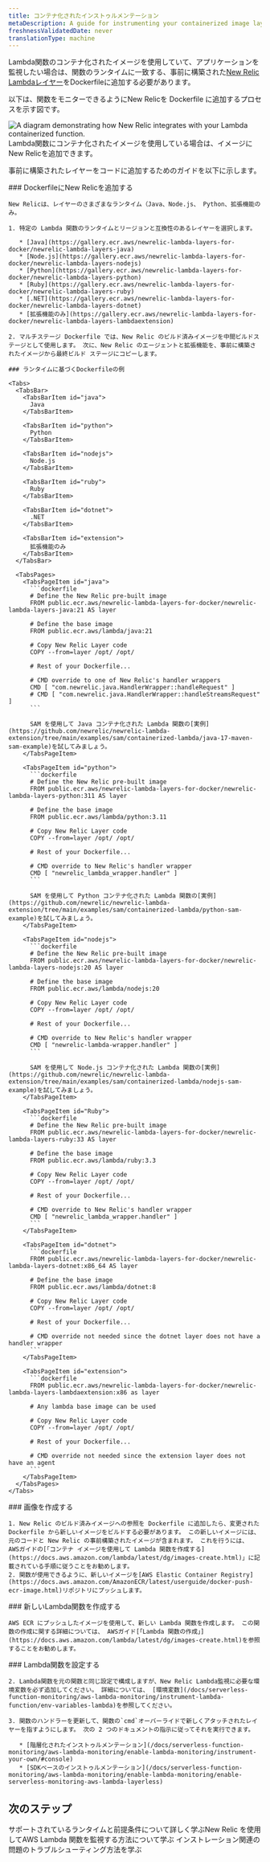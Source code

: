 ```yaml
---
title: コンテナ化されたインストゥルメンテーション
metaDescription: A guide for instrumenting your containerized image layer with New Relic.
freshnessValidatedDate: never
translationType: machine
---
```


Lambda関数のコンテナ化されたイメージを使用していて、アプリケーションを監視したい場合は、関数のランタイムに一致する、事前に構築された[New Relic Lambdaレイヤー](https://gallery.ecr.aws/newrelic-lambda-layers-for-docker?page=1)をDockerfileに追加する必要があります。

以下は、関数をモニターできるようにNew Relicを Dockerfile に追加するプロセスを示す図です。

<img title="containerized images " alt="A diagram demonstrating how New Relic integrates with your Lambda containerized function." src="/images/serverless_diagram_containerized-images-with-lambda.webp" />

<figcaption>
  Lambda関数にコンテナ化されたイメージを使用している場合は、イメージにNew Relicを追加できます。
</figcaption>

事前に構築されたレイヤーをコードに追加するためのガイドを以下に示します。

<Steps>
  <Step>
    ### DockerfileにNew Relicを追加する

    New Relicは、レイヤーのさまざまなランタイム（Java、Node.js、 Python、拡張機能のみ。

    1. 特定の Lambda 関数のランタイムとリージョンと互換性のあるレイヤーを選択します。

       * [Java](https://gallery.ecr.aws/newrelic-lambda-layers-for-docker/newrelic-lambda-layers-java)
       * [Node.js](https://gallery.ecr.aws/newrelic-lambda-layers-for-docker/newrelic-lambda-layers-nodejs)
       * [Python](https://gallery.ecr.aws/newrelic-lambda-layers-for-docker/newrelic-lambda-layers-python)
       * [Ruby](https://gallery.ecr.aws/newrelic-lambda-layers-for-docker/newrelic-lambda-layers-ruby)
       * [.NET](https://gallery.ecr.aws/newrelic-lambda-layers-for-docker/newrelic-lambda-layers-dotnet)
       * [拡張機能のみ](https://gallery.ecr.aws/newrelic-lambda-layers-for-docker/newrelic-lambda-layers-lambdaextension)

    2. マルチステージ Dockerfile では、New Relic のビルド済みイメージを中間ビルドステージとして使用します。 次に、New Relic のエージェントと拡張機能を、事前に構築されたイメージから最終ビルド ステージにコピーします。

    ### ランタイムに基づくDockerfileの例

    <Tabs>
      <TabsBar>
        <TabsBarItem id="java">
          Java
        </TabsBarItem>

        <TabsBarItem id="python">
          Python
        </TabsBarItem>

        <TabsBarItem id="nodejs">
          Node.js
        </TabsBarItem>

        <TabsBarItem id="ruby">
          Ruby
        </TabsBarItem>

        <TabsBarItem id="dotnet">
          .NET
        </TabsBarItem>

        <TabsBarItem id="extension">
          拡張機能のみ
        </TabsBarItem>
      </TabsBar>

      <TabsPages>
        <TabsPageItem id="java">
          ```dockerfile
          # Define the New Relic pre-built image
          FROM public.ecr.aws/newrelic-lambda-layers-for-docker/newrelic-lambda-layers-java:21 AS layer

          # Define the base image
          FROM public.ecr.aws/lambda/java:21

          # Copy New Relic Layer code
          COPY --from=layer /opt/ /opt/

          # Rest of your Dockerfile...

          # CMD override to one of New Relic's handler wrappers
          CMD [ "com.newrelic.java.HandlerWrapper::handleRequest" ]
          # CMD [ "com.newrelic.java.HandlerWrapper::handleStreamsRequest" ]
          ```

          SAM を使用して Java コンテナ化された Lambda 関数の[実例](https://github.com/newrelic/newrelic-lambda-extension/tree/main/examples/sam/containerized-lambda/java-17-maven-sam-example)を試してみましょう。
        </TabsPageItem>

        <TabsPageItem id="python">
          ```dockerfile
          # Define the New Relic pre-built image
          FROM public.ecr.aws/newrelic-lambda-layers-for-docker/newrelic-lambda-layers-python:311 AS layer

          # Define the base image
          FROM public.ecr.aws/lambda/python:3.11

          # Copy New Relic Layer code
          COPY --from=layer /opt/ /opt/

          # Rest of your Dockerfile...

          # CMD override to New Relic's handler wrapper
          CMD [ "newrelic_lambda_wrapper.handler" ]
          ```

          SAM を使用して Python コンテナ化された Lambda 関数の[実例](https://github.com/newrelic/newrelic-lambda-extension/tree/main/examples/sam/containerized-lambda/python-sam-example)を試してみましょう。
        </TabsPageItem>

        <TabsPageItem id="nodejs">
          ```dockerfile
          # Define the New Relic pre-built image
          FROM public.ecr.aws/newrelic-lambda-layers-for-docker/newrelic-lambda-layers-nodejs:20 AS layer

          # Define the base image
          FROM public.ecr.aws/lambda/nodejs:20

          # Copy New Relic Layer code
          COPY --from=layer /opt/ /opt/

          # Rest of your Dockerfile...

          # CMD override to New Relic's handler wrapper
          CMD [ "newrelic-lambda-wrapper.handler" ]
          ```

          SAM を使用して Node.js コンテナ化された Lambda 関数の[実例](https://github.com/newrelic/newrelic-lambda-extension/tree/main/examples/sam/containerized-lambda/nodejs-sam-example)を試してみましょう。
        </TabsPageItem>

        <TabsPageItem id="Ruby">
          ```dockerfile
          # Define the New Relic pre-built image
          FROM public.ecr.aws/newrelic-lambda-layers-for-docker/newrelic-lambda-layers-ruby:33 AS layer

          # Define the base image
          FROM public.ecr.aws/lambda/ruby:3.3

          # Copy New Relic Layer code
          COPY --from=layer /opt/ /opt/

          # Rest of your Dockerfile...

          # CMD override to New Relic's handler wrapper
          CMD [ "newrelic_lambda_wrapper.handler" ]
          ```
        </TabsPageItem>

        <TabsPageItem id="dotnet">
          ```dockerfile
          FROM public.ecr.aws/newrelic-lambda-layers-for-docker/newrelic-lambda-layers-dotnet:x86_64 AS layer

          # Define the base image
          FROM public.ecr.aws/lambda/dotnet:8

          # Copy New Relic Layer code
          COPY --from=layer /opt/ /opt/

          # Rest of your Dockerfile...

          # CMD override not needed since the dotnet layer does not have a handler wrapper
          ```
        </TabsPageItem>

        <TabsPageItem id="extension">
          ```dockerfile
          FROM public.ecr.aws/newrelic-lambda-layers-for-docker/newrelic-lambda-layers-lambdaextension:x86 as layer

          # Any lambda base image can be used

          # Copy New Relic Layer code
          COPY --from=layer /opt/ /opt/

          # Rest of your Dockerfile...

          # CMD override not needed since the extension layer does not have an agent
          ```
        </TabsPageItem>
      </TabsPages>
    </Tabs>
  </Step>

  <Step>
    ### 画像を作成する

    1. New Relic のビルド済みイメージへの参照を Dockerfile に追加したら、変更された Dockerfile から新しいイメージをビルドする必要があります。 この新しいイメージには、元のコードと New Relic の事前構築されたイメージが含まれます。 これを行うには、 AWSガイドの[「コンテナ イメージを使用して Lambda 関数を作成する](https://docs.aws.amazon.com/lambda/latest/dg/images-create.html)」に記載されている手順に従うことをお勧めします。
    2. 関数が使用できるように、新しいイメージを[AWS Elastic Container Registry](https://docs.aws.amazon.com/AmazonECR/latest/userguide/docker-push-ecr-image.html)リポジトリにプッシュします。
  </Step>

  <Step>
    ### 新しいLambda関数を作成する

    AWS ECR にプッシュしたイメージを使用して、新しい Lambda 関数を作成します。 この関数の作成に関する詳細については、 AWSガイド[「Lambda 関数の作成」](https://docs.aws.amazon.com/lambda/latest/dg/images-create.html)を参照することをお勧めします。
  </Step>

  <Step>
    ### Lambda関数を設定する

    2. Lambda関数を元の関数と同じ設定で構成しますが、New Relic Lambda監視に必要な環境変数を必ず追加してください。 詳細については、 [環境変数](/docs/serverless-function-monitoring/aws-lambda-monitoring/instrument-lambda-function/env-variables-lambda)を参照してください。

    3. 関数のハンドラーを更新して、関数の`cmd`オーバーライドで新しくアタッチされたレイヤーを指すようにします。 次の 2 つのドキュメントの指示に従ってそれを実行できます。

       * [階層化されたインストゥルメンテーション](/docs/serverless-function-monitoring/aws-lambda-monitoring/enable-lambda-monitoring/instrument-your-own/#console)
       * [SDKベースのインストゥルメンテーション](/docs/serverless-function-monitoring/aws-lambda-monitoring/enable-lambda-monitoring/enable-serverless-monitoring-aws-lambda-layerless)
  </Step>
</Steps>

## 次のステップ

<DocTiles>
  <DocTile title="Compatibility and requirement" path="/docs/serverless-function-monitoring/aws-lambda-monitoring/instrument-lambda-function/compatibility-requirement-lambda-monitoring">サポートされているランタイムと前提条件について詳しく学ぶ</DocTile><DocTile title="Data and UI" path="/docs/serverless-function-monitoring/aws-lambda-monitoring/ui-data/understand-lambda-monitoring-ui/">New Relic を使用してAWS Lambda 関数を監視する方法について学ぶ インストレーション</DocTile><DocTile title="Troubleshooting" path="/docs/serverless-function-monitoring/aws-lambda-monitoring/troubleshooting">関連の問題のトラブルシューティング方法を学ぶ</DocTile>
</DocTiles>